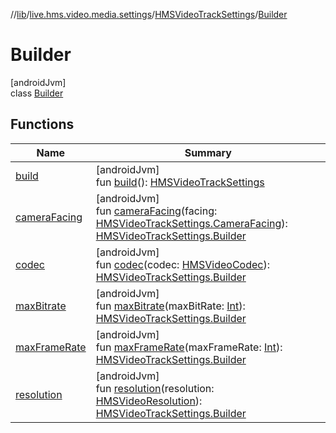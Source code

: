 //[lib](../../../../index)/[live.hms.video.media.settings](../../index)/[HMSVideoTrackSettings](../index)/[Builder](index)

# Builder

[androidJvm]\
class [Builder](index)

## Functions

| Name                           | Summary                                                                                                                                                                                |
| ------------------------------ | -------------------------------------------------------------------------------------------------------------------------------------------------------------------------------------- |
| [build](build)                 | [androidJvm]<br />fun [build](build)(): [HMSVideoTrackSettings](../index)                                                                                                              |
| [cameraFacing](camera-facing)  | [androidJvm]<br />fun [cameraFacing](camera-facing)(facing: [HMSVideoTrackSettings.CameraFacing](../-camera-facing/index)): [HMSVideoTrackSettings.Builder](index)                     |
| [codec](codec)                 | [androidJvm]<br />fun [codec](codec)(codec: [HMSVideoCodec](../../../live.hms.video.media.codec/-h-m-s-video-codec/index)): [HMSVideoTrackSettings.Builder](index)                     |
| [maxBitrate](max-bitrate)      | [androidJvm]<br />fun [maxBitrate](max-bitrate)(maxBitRate: [Int](https://kotlinlang.org/api/latest/jvm/stdlib/kotlin/-int/index.html)): [HMSVideoTrackSettings.Builder](index)        |
| [maxFrameRate](max-frame-rate) | [androidJvm]<br />fun [maxFrameRate](max-frame-rate)(maxFrameRate: [Int](https://kotlinlang.org/api/latest/jvm/stdlib/kotlin/-int/index.html)): [HMSVideoTrackSettings.Builder](index) |
| [resolution](resolution)       | [androidJvm]<br />fun [resolution](resolution)(resolution: [HMSVideoResolution](../../-h-m-s-video-resolution/index)): [HMSVideoTrackSettings.Builder](index)                          |
